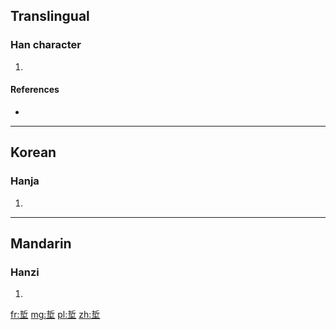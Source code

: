 ==Translingual==

===Han character===
{{Han char|rn=32|rad=土|as=07|sn=10|four=|canj=手中土 (QLG)}}

# {{defn|Han|sort=土07}}

====References====
* {{Han ref|kx=0230.080|dkj=05129|hdz=10443.040|uh=57D1|ud=22481}}

----

==Korean==

===Hanja===
{{ko-hanja|hangeul=철|rv=cheol|mr=ch'ŏl}}

# {{defn|lang=ko|sort=土07}}

----

==Mandarin==

===Hanzi===
{{cmn-hanzi|pin=[[zhé]] ([[zhe2]])|wg=che<sup>2</sup>}}

# {{defn|lang=cmn|sort=土07}}

[[fr:埑]]
[[mg:埑]]
[[pl:埑]]
[[zh:埑]]